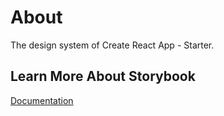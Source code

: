
<Meta title="About/Getting Started" />

# About

The design system of Create React App - Starter.

## Learn More About Storybook

[Documentation](https://storybook.js.org/docs/basics/introduction/)
